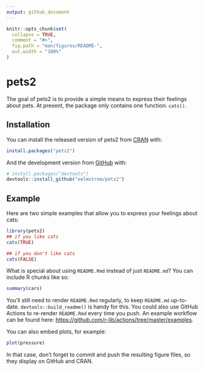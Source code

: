 ```yaml
---
output: github_document
---
```


<!-- README.md is generated from README.Rmd. Please edit that file -->

```r
knitr::opts_chunk$set(
  collapse = TRUE,
  comment = "#>",
  fig.path = "man/figures/README-",
  out.width = "100%"
)
```

# pets2


The goal of pets2 is to provide a simple means to express their feelings about pets. At present, the package only contains one function: `cats()`.

## Installation

You can install the released version of pets2 from [CRAN](https://CRAN.R-project.org) with:

``` r
install.packages("pets2")
```

And the development version from [GitHub](https://github.com/) with:

``` r
# install.packages("devtools")
devtools::install_github("eelmstrom/pets2")
```
## Example

Here are two simple examples that allow you to express your feelings about cats:

```r
library(pets2)
## if you like cats
cats(TRUE)

## if you don't like cats
cats(FALSE)
```

What is special about using `README.Rmd` instead of just `README.md`? You can include R chunks like so:

```r
summary(cars)
```

You'll still need to render `README.Rmd` regularly, to keep `README.md` up-to-date. `devtools::build_readme()` is handy for this. You could also use GitHub Actions to re-render `README.Rmd` every time you push. An example workflow can be found here: <https://github.com/r-lib/actions/tree/master/examples>.

You can also embed plots, for example:

```r
plot(pressure)
```

In that case, don't forget to commit and push the resulting figure files, so they display on GitHub and CRAN.
